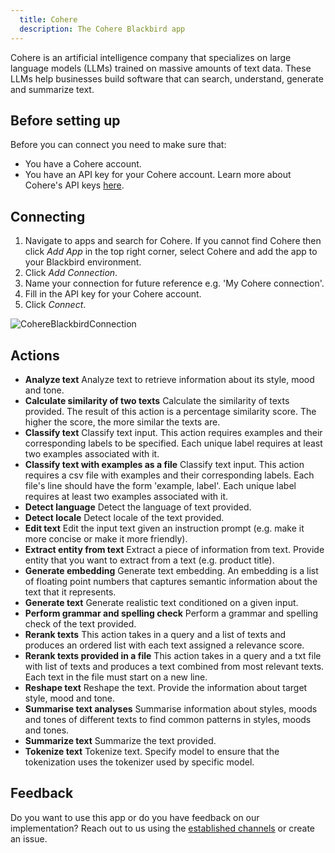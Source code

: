 ```yaml
---
  title: Cohere
  description: The Cohere Blackbird app
---
```


<LinkCard title="View on Github" target="_blank" href="https://github.com/bb-io/Cohere" icon="github" />

Cohere is an artificial intelligence company that specializes on large language models (LLMs) trained on massive amounts of text data. These LLMs help businesses build software that can search, understand, generate and summarize text.

## Before setting up

Before you can connect you need to make sure that:

- You have a Cohere account.
- You have an API key for your Cohere account. Learn more about Cohere's API keys [here](https://docs.cohere.com/reference/create-an-api-key%20).

## Connecting

1. Navigate to apps and search for Cohere. If you cannot find Cohere then click _Add App_ in the top right corner, select Cohere and add the app to your Blackbird environment.
2. Click _Add Connection_.
3. Name your connection for future reference e.g. 'My Cohere connection'.
4. Fill in the API key for your Cohere account.
7. Click _Connect_.

![CohereBlackbirdConnection](https://raw.githubusercontent.com/bb-io/Cohere/main/image/README/CohereBlackbirdConnection.png)

## Actions

- **Analyze text** Analyze text to retrieve information about its style, mood and tone.
- **Calculate similarity of two texts** Calculate the similarity of texts provided. The result of this action is a percentage similarity score. The higher the score, the more similar the texts are.
- **Classify text** Classify text input. This action requires examples and their corresponding labels to be specified. Each unique label requires at least two examples associated with it.
- **Classify text with examples as a file** Classify text input. This action requires a csv file with examples and their corresponding labels. Each file's line should have the form 'example, label'. Each unique label requires at least two examples associated with it.
- **Detect language** Detect the language of text provided.
- **Detect locale** Detect locale of the text provided.
- **Edit text** Edit the input text given an instruction prompt (e.g. make it more concise or make it more friendly).
- **Extract entity from text** Extract a piece of information from text. Provide entity that you want to extract from a text (e.g. product title).
- **Generate embedding** Generate text embedding. An embedding is a list of floating point numbers that captures semantic information about the text that it represents.
- **Generate text** Generate realistic text conditioned on a given input.
- **Perform grammar and spelling check** Perform a grammar and spelling check of the text provided.
- **Rerank texts** This action takes in a query and a list of texts and produces an ordered list with each text assigned a relevance score.
- **Rerank texts provided in a file** This action takes in a query and a txt file with list of texts and produces a text combined from most relevant texts. Each text in the file must start on a new line.
- **Reshape text** Reshape the text. Provide the information about target style, mood and tone.
- **Summarise text analyses** Summarise information about styles, moods and tones of different texts to find common patterns in styles, moods and tones.
- **Summarize text** Summarize the text provided.
- **Tokenize text** Tokenize text. Specify model to ensure that the tokenization uses the tokenizer used by specific model.


## Feedback

Do you want to use this app or do you have feedback on our implementation? Reach out to us using the [established channels](https://www.blackbird.io/) or create an issue.

